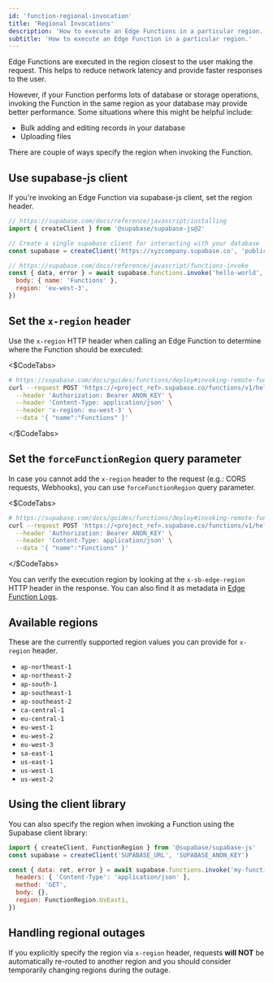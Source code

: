 ```yaml
---
id: 'function-regional-invocation'
title: 'Regional Invocations'
description: 'How to execute an Edge Functions in a particular region.'
subtitle: 'How to execute an Edge Function in a particular region.'
---
```


Edge Functions are executed in the region closest to the user making the request. This helps to reduce network latency and provide faster responses to the user.

However, if your Function performs lots of database or storage operations, invoking the Function in the same region as your database may provide better performance. Some situations where this might be helpful include:

- Bulk adding and editing records in your database
- Uploading files

There are couple of ways specify the region when invoking the Function.

## Use supabase-js client

If you're invoking an Edge Function via supabase-js client, set the region header.

```js name=JavaScript
// https://supabase.com/docs/reference/javascript/installing
import { createClient } from '@supabase/supabase-js@2'

// Create a single supabase client for interacting with your database
const supabase = createClient('https://xyzcompany.supabase.co', 'public-anon-key')

// https://supabase.com/docs/reference/javascript/functions-invoke
const { data, error } = await supabase.functions.invoke('hello-world', {
  body: { name: 'Functions' },
  region: 'eu-west-3',
})
```

## Set the `x-region` header

Use the `x-region` HTTP header when calling an Edge Function to determine where the Function should be executed:

<$CodeTabs>

```bash name=cURL
# https://supabase.com/docs/guides/functions/deploy#invoking-remote-functions
curl --request POST 'https://<project_ref>.supabase.co/functions/v1/hello-world' \
  --header 'Authorization: Bearer ANON_KEY' \
  --header 'Content-Type: application/json' \
  --header 'x-region: eu-west-3' \
  --data '{ "name":"Functions" }'
```

</$CodeTabs>

## Set the `forceFunctionRegion` query parameter

In case you cannot add the `x-region` header to the request (e.g.: CORS requests, Webhooks), you can use `forceFunctionRegion` query parameter.

<$CodeTabs>

```bash name=cURL
# https://supabase.com/docs/guides/functions/deploy#invoking-remote-functions
curl --request POST 'https://<project_ref>.supabase.co/functions/v1/hello-world?forceFunctionRegion=eu-west-3' \
  --header 'Authorization: Bearer ANON_KEY' \
  --header 'Content-Type: application/json' \
  --data '{ "name":"Functions" }'
```

</$CodeTabs>

You can verify the execution region by looking at the `x-sb-edge-region` HTTP header in the response. You can also find it as metadata in [Edge Function Logs](/docs/guides/functions/logging).

## Available regions

These are the currently supported region values you can provide for `x-region` header.

- `ap-northeast-1`
- `ap-northeast-2`
- `ap-south-1`
- `ap-southeast-1`
- `ap-southeast-2`
- `ca-central-1`
- `eu-central-1`
- `eu-west-1`
- `eu-west-2`
- `eu-west-3`
- `sa-east-1`
- `us-east-1`
- `us-west-1`
- `us-west-2`

## Using the client library

You can also specify the region when invoking a Function using the Supabase client library:

```js
import { createClient, FunctionRegion } from '@supabase/supabase-js'
const supabase = createClient('SUPABASE_URL', 'SUPABASE_ANON_KEY')

const { data: ret, error } = await supabase.functions.invoke('my-function-name', {
  headers: { 'Content-Type': 'application/json' },
  method: 'GET',
  body: {},
  region: FunctionRegion.UsEast1,
})
```

## Handling regional outages

If you explicitly specify the region via `x-region` header, requests **will NOT** be automatically re-routed to another region and you should consider temporarily changing regions during the outage.
